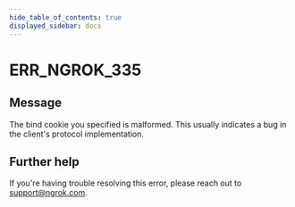 ```yaml
---
hide_table_of_contents: true
displayed_sidebar: docs
---
```



# ERR_NGROK_335

## Message

The bind cookie you specified is malformed. This usually indicates a bug in the client's protocol implementation.

<ErrorDetails error="err_ngrok_335" />

## Further help

If you're having trouble resolving this error, please reach out to [support@ngrok.com](mailto:support@ngrok.com?subject=Help%20with%20ERR_NGROK_335).
